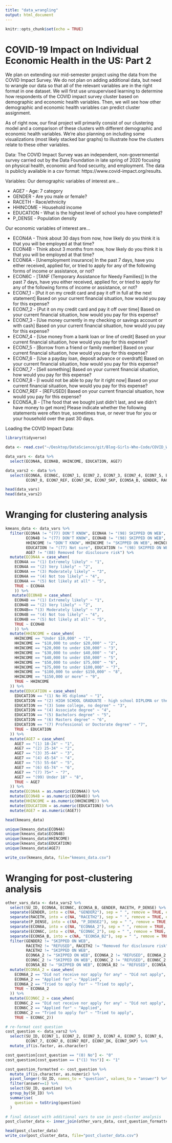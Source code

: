 ```yaml
---
title: "data_wrangling"
output: html_document
---
```


```r
knitr::opts_chunk$set(echo = TRUE)
```

# COVID-19 Impact on Individual Economic Health in the US: Part 2

We plan on extending our mid-semester project using the data from the COVID Impact Survey. We do not plan on adding additional data, but need to wrangle our data so that all of the relevant variables are in the right format in one dataset. We will first use unsupervised learning to determine how respondents of the COVID impact survey cluster based on demographic and economic health variables. Then, we will see how other demographic and economic health variables can predict cluster assignment. 

As of right now, our final project will primarily consist of our clustering model and a comparison of these clusters with different demographic and economic health variables. We’re also planning on including some visualizations (most likely stacked bar graphs) to illustrate how the clusters relate to these other variables.

Data: The COVID Impact Survey was an independent, non-governmental survey carried out by the Data Foundation in late spring of 2020 focusing on physical health, economic and food security, and employment. The data is publicly available in a csv format: https://www.covid-impact.org/results.

Variables: 
Our demographic variables of interest are...

* AGE7 - Age: 7 category
* GENDER - Are you male or female?
* RACETH - Race/ethnicity
* HHINCOME - Household income
* EDUCATION - What is the highest level of school you have completed?
* P_DENSE - Population density

Our economic variables of interest are... 

* ECON4A - Think about 30 days from now, how likely do you think it is that you will be employed at that time?
* ECON4B - Think about 3 months from now, how likely do you think it is that you will be employed at that time?
* ECON6A - [Unemployment insurance] In the past 7 days, have you either received, applied for, or tried to apply for any of the following forms of income or assistance, or not?
* ECON6C - [TANF (Temporary Assistance for Needy Families)] In the past 7 days, have you either received, applied for, or tried to apply for any of the following forms of income or assistance, or not?
* ECON7_1 - [Put it on my credit card and pay it off in full at the next statement] Based on your current financial situation, how would you pay for this expense?
* ECON7_2 - [Put it on my credit card and pay it off over time] Based on your current financial situation, how would you pay for this expense?
* ECON7_3 - [Use money currently in my checking or savings account or with cash] Based on your current financial situation, how would you pay for this expense?
* ECON7_4 - [Use money from a bank loan or line of credit] Based on your current financial situation, how would you pay for this expense?
* ECON7_5 - [Borrow from a friend or family member] Based on your current financial situation, how would you pay for this expense?
* ECON7_6 - [Use a payday loan, deposit advance or overdraft] Based on your current financial situation, how would you pay for this expense?
* ECON7_7 - [Sell something] Based on your current financial situation, how would you pay for this expense?
* ECON7_8 - [I would not be able to pay for it right now] Based on your current financial situation, how would you pay for this expense?
* ECON7_REF - [REFUSED] Based on your current financial situation, how would you pay for this expense?
* ECON5A_B - [The food that we bought just didn't last, and we didn't have money to get more] Please indicate whether the following statements were often true, sometimes true, or never true for you or your household over the past 30 days.

Loading the COVID Impact Data:

```r
library(tidyverse)

data <- read.csv("~/Desktop/DataScience/git/Blog-Girls-Who-Code/COVID_W3_delivered.csv")

data_vars <- data %>%
  select(ECON4A, ECON4B, HHINCOME, EDUCATION, AGE7)

data_vars2 <- data %>% 
  select(ECON6A, ECON6C, ECON7_1, ECON7_2, ECON7_3, ECON7_4, ECON7_5, ECON7_6, ECON7_7, 
         ECON7_8, ECON7_REF, ECON7_DK, ECON7_SKP, ECON5A_B, GENDER, RACETH, P_DENSE, SU_ID)

head(data_vars)
head(data_vars2)
```

\newpage

# Wranging for clustering analysis

```r
kmeans_data <- data_vars %>%
  filter(ECON4A != "(77) DON'T KNOW", ECON4A != "(98) SKIPPED ON WEB", ECON4A != "(99) REFUSED",
         ECON4B != "(77) DON'T KNOW", ECON4B != "(98) SKIPPED ON WEB", ECON4B != "(99) REFUSED",
         HHINCOME != "DON'T KNOW", HHINCOME != "SKIPPED ON WEB", HHINCOME != "REFUSED",
         EDUCATION != "(77) Not sure", EDUCATION != "(98) SKIPPED ON WEB", EDUCATION != "(99) REFUSED",
         AGE7 != "(88) Removed for disclosure risk") %>%
  mutate(ECON4A = case_when(
    ECON4A == "(1) Extremely likely" ~ "1",
    ECON4A == "(2) Very likely" ~ "2",
    ECON4A == "(3) Moderately likely" ~ "3",
    ECON4A == "(4) Not too likely" ~ "4",
    ECON4A == "(5) Not likely at all" ~ "5",
    TRUE ~ ECON4A
    )) %>%
   mutate(ECON4B = case_when(
    ECON4B == "(1) Extremely likely" ~ "1",
    ECON4B == "(2) Very likely" ~ "2",
    ECON4B== "(3) Moderately likely" ~ "3",
    ECON4B == "(4) Not too likely" ~ "4",
    ECON4B == "(5) Not likely at all" ~ "5",
    TRUE ~ ECON4B
    )) %>%
  mutate(HHINCOME = case_when(
    HHINCOME == "Under $10,000" ~ "1",
    HHINCOME == "$10,000 to under $20,000" ~ "2",
    HHINCOME == "$20,000 to under $30,000" ~ "3",
    HHINCOME == "$30,000 to under $40,000" ~ "4",
    HHINCOME == "$40,000 to under $50,000" ~ "5",
    HHINCOME == "$50,000 to under $75,000" ~ "6",
    HHINCOME == "$75,000 to under $100,000" ~ "7",
    HHINCOME == "$100,000 to under $150,000" ~ "8",
    HHINCOME == "$150,000 or more" ~ "9",
    TRUE ~ HHINCOME
  )) %>%
  mutate(EDUCATION = case_when(
    EDUCATION == "(1) No HS diploma" ~ "1",
    EDUCATION == "(2) HIGH SCHOOL GRADUATE - high school DIPLOMA or the equivalent (GED)" ~ "2",
    EDUCATION == "(3) Some college, no degree" ~ "3",
    EDUCATION == "(4) Associate degree" ~ "4",
    EDUCATION == "(5) Bachelors degree" ~ "5",
    EDUCATION == "(6) Masters degree" ~ "6",
    EDUCATION == "(7) Professional or Doctorate degree" ~ "7",
    TRUE ~ EDUCATION
  )) %>%
  mutate(AGE7 = case_when(
    AGE7 == "(1) 18-24" ~ "1",
    AGE7 == "(2) 25-34" ~ "2",
    AGE7 == "(3) 35-44" ~ "3",
    AGE7 == "(4) 45-54" ~ "4",
    AGE7 == "(5) 55-64" ~ "5",
    AGE7 == "(6) 65-74" ~ "6",
    AGE7 == "(7) 75+" ~ "7",
    AGE7 == "(99) Under 18" ~ "8",
    TRUE ~ AGE7
  )) %>%
  mutate(ECON4A = as.numeric(ECON4A)) %>%
  mutate(ECON4B = as.numeric(ECON4B)) %>%
  mutate(HHINCOME = as.numeric(HHINCOME)) %>%
  mutate(EDUCATION = as.numeric(EDUCATION)) %>%
  mutate(AGE7 = as.numeric(AGE7))

head(kmeans_data)

unique(kmeans_data$ECON4A)
unique(kmeans_data$ECON4B)
unique(kmeans_data$HHINCOME)
unique(kmeans_data$EDUCATION)
unique(kmeans_data$AGE7)

write_csv(kmeans_data, file="kmeans_data.csv")
```

\newpage

# Wranging for post-clustering analysis

```r
other_vars_data <- data_vars2 %>% 
  select(SU_ID, ECON6A, ECON6C, ECON5A_B, GENDER, RACETH, P_DENSE) %>% 
  separate(GENDER, into = c(NA, "GENDER2"), sep = " ", remove = TRUE, extra = "merge") %>%
  separate(RACETH, into = c(NA, "RACETH2"), sep = " ", remove = TRUE, extra = "merge") %>%
  separate(P_DENSE, into = c(NA, "P_DENSE2"), sep = " ", remove = TRUE, extra = "merge") %>%
  separate(ECON6A, into = c(NA, "ECON6A_2"), sep = " ", remove = TRUE, extra = "merge") %>%
  separate(ECON6C, into = c(NA, "ECON6C_2"), sep = " ", remove = TRUE, extra = "merge") %>%
  separate(ECON5A_B, into = c(NA, "ECON5A_B2"), sep = " ", remove = TRUE, extra = "merge") %>%
  filter(GENDER2 != "SKIPPED ON WEB",
         RACETH2 != "REFUSED", RACETH2 != "Removed for disclosure risk", 
         RACETH2 != "SKIPPED ON WEB",
         ECON6A_2 != "SKIPPED ON WEB", ECON6A_2 != "REFUSED", ECON6A_2 != "DON'T KNOW",
         ECON6C_2 != "SKIPPED ON WEB", ECON6C_2 != "REFUSED", ECON6C_2 != "DON'T KNOW",
         ECON5A_B2 != "SKIPPED ON WEB", ECON5A_B2 != "REFUSED", ECON5A_B2 != "DON'T KNOW") %>%
  mutate(ECON6A_2 = case_when(
    ECON6A_2 == "Did not receive nor apply for any" ~ "Did not apply",
    ECON6A_2 == "Applied for" ~ "Applied",
    ECON6A_2 == "Tried to apply for" ~ "Tried to apply",
    TRUE ~ ECON6A_2
  )) %>%
  mutate(ECON6C_2 = case_when(
    ECON6C_2 == "Did not receive nor apply for any" ~ "Did not apply",
    ECON6C_2 == "Applied for" ~ "Applied",
    ECON6C_2 == "Tried to apply for" ~ "Tried to apply",
    TRUE ~ ECON6C_2))

# re-format cost question
cost_question <- data_vars2 %>%
  select(SU_ID, ECON7_1, ECON7_2, ECON7_3, ECON7_4, ECON7_5, ECON7_6,
         ECON7_7, ECON7_8, ECON7_REF, ECON7_DK, ECON7_SKP) %>%
  mutate_if(is.factor, as.character)

cost_question[cost_question == "(0) No"] <- "0"
cost_question[cost_question == ("(1) Yes")] <- "1"

cost_question_formatted <- cost_question %>%
  mutate_if(is.character, as.numeric) %>%
  pivot_longer(-SU_ID, names_to = "question", values_to = "answer") %>%
  filter(answer==1) %>%
  select(SU_ID, question) %>%
  group_by(SU_ID) %>%
  summarise(
    question = toString(question)
  )

# final dataset with additional vars to use in post-cluster analysis
post_cluster_data <- inner_join(other_vars_data, cost_question_formatted, by = "SU_ID")

head(post_cluster_data)
write_csv(post_cluster_data, file="post_cluster_data.csv")
```

